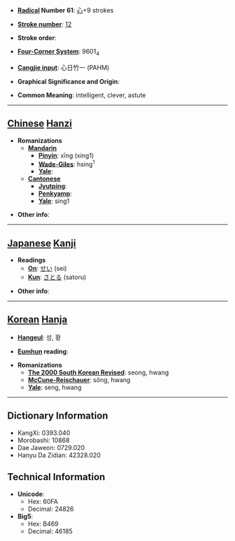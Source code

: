 * '''[[Wiktionary:Chinese radical index| Radical]] Number 61''': [[Wiktionary:Chinese radical index 心|心]]+9 strokes

* '''[[Wiktionary:Chinese total strokes index|Stroke number]]''': [[Wiktionary:Chinese total strokes index 12|12]]

* '''Stroke order''': 

* '''[[Wiktionary:Chinese four corner index|Four-Corner System]]''': 9601<sub>4</sub>

* '''[[Wiktionary:Chinese Cangjie index|Cangjie input]]''': 心日竹一 (PAHM)

* '''Graphical Significance and Origin''': 

* '''Common Meaning''': intelligent, clever, astute

----

== [[Chinese]] [[Hanzi]] ==

* '''Romanizations'''
** '''[[Mandarin]]'''
*** '''[[Pinyin]]''': xīng (xing1)
*** '''[[Wade-Giles]]''': hsing<sup>1</sup>
*** '''[[Yale]]''': 
** '''[[Cantonese]]'''
*** '''[[Jyutping]]''':
*** '''[[Penkyamp]]''': 
*** '''[[Yale]]''': sing1

* '''Other info''': 

----

== [[Japanese]] [[Kanji]] ==

* '''Readings'''
** '''[[On]]''': [[せい]] (sei)
** '''[[Kun]]''': [[さとる]] (satoru)

* '''Other info''':  

----

== [[Korean]] [[Hanja]] ==

* '''[[Hangeul]]''': 성, 황

* '''[[Eumhun]] reading''': 

* '''Romanizations'''
** '''[[The 2000 South Korean Revised Romanization|The 2000 South Korean Revised]]''': seong, hwang
** '''[[McCune-Reischauer]]''': sŏng, hwang
** '''[[Yale]]''': seng, hwang

----

== Dictionary Information ==

* KangXi: 0393.040
* Morobashi: 10868
* Dae Jaweon: 0729.020
* Hanyu Da Zidian: 42328.020

== Technical Information ==

* '''Unicode''':
** Hex: 60FA
** Decimal: 24826
* '''Big5''':
** Hex: B469
** Decimal: 46185